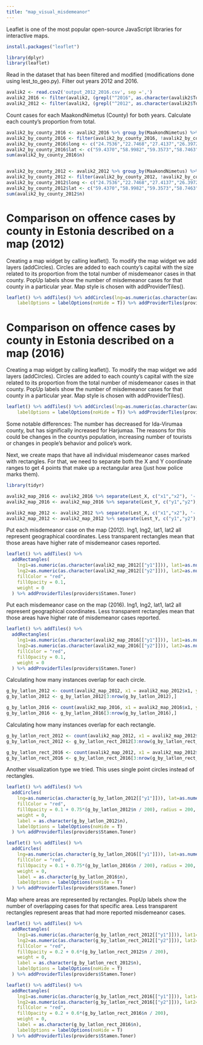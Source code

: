 ---
title: "map_visual_misdemeanor"
---

Leaflet is one of the most popular open-source JavaScript libraries for interactive maps.
```{r}
install.packages("leaflet")
```

```{r}
library(dplyr)
library(leaflet)
```

Read in the dataset that has been filtered and modified (modifications done using lest_to_geo.py). Filter out years 2012 and 2016.
```{r}
avalik2 <- read.csv2('output_2012_2016.csv', sep =',')
avalik2_2016 <- filter(avalik2, (grepl("^2016", as.character(avalik2$ToimKpv))))
avalik2_2012 <- filter(avalik2, (grepl("^2012", as.character(avalik2$ToimKpv))))
```

Count cases for each MaakondNimetus (County) for both years. Calculate each county's proportion from total.
```{r}

avalik2_by_county_2016 <- avalik2_2016 %>% group_by(MaakondNimetus) %>% summarise (n = n()) %>% mutate(freq = n / sum(n))
avalik2_by_county_2016 <- filter(avalik2_by_county_2016, !avalik2_by_county_2016$MaakondNimetus=='')
avalik2_by_county_2016$long <- c("24.7536","22.7468","27.4137","26.3972","25.5699","26.3653","23.5371","27.0549","24.4966","24.7942","22.4850","26.7290","26.0315","25.5974","26.9987")
avalik2_by_county_2016$lat <- c("59.4370","58.9982","59.3573","58.7463","58.8871","59.3466","58.9482","58.0537","58.3858","59.0057","58.2529","58.3776","57.7771","58.3671","57.8461")
sum(avalik2_by_county_2016$n)


avalik2_by_county_2012 <- avalik2_2012 %>% group_by(MaakondNimetus) %>% summarise (n = n()) %>% mutate(freq = n / sum(n))
avalik2_by_county_2012 <- filter(avalik2_by_county_2012, !avalik2_by_county_2012$MaakondNimetus=='')
avalik2_by_county_2012$long <- c("24.7536","22.7468","27.4137","26.3972","25.5699","26.3653","23.5371","27.0549","24.4966","24.7942","22.4850","26.7290","26.0315","25.5974","26.9987")
avalik2_by_county_2012$lat <- c("59.4370","58.9982","59.3573","58.7463","58.8871","59.3466","58.9482","58.0537","58.3858","59.0057","58.2529","58.3776","57.7771","58.3671","57.8461")
sum(avalik2_by_county_2012$n)
```

# Comparison on offence cases by county in Estonia described on a map (2012)
Creating a map widget by calling leaflet().
To modify the map widget we add layers (addCircles). Circles are added to each county's capital with the size related to its proportion from the total number of misdemeanor cases in that county.
PopUp labels show the number of misdemeanor cases for that county in a particular year.
Map style is chosen with addProviderTiles().
```{r}
leaflet() %>% addTiles() %>% addCircles(lng=as.numeric(as.character(avalik2_by_county_2012$long)), lat=as.numeric(as.character(avalik2_by_county_2012$lat)), radius=7500 + as.numeric(as.character(avalik2_by_county_2012$freq)) * 10000, color="red", weight=0, fillOpacity = 0.5, label = as.character(avalik2_by_county_2012$n),
    labelOptions = labelOptions(noHide = T)) %>% addProviderTiles(providers$Stamen.Toner)
```


# Comparison on offence cases by county in Estonia described on a map (2016)
Creating a map widget by calling leaflet().
To modify the map widget we add layers (addCircles). Circles are added to each county's capital with the size related to its proportion from the total number of misdemeanor cases in that county.
PopUp labels show the number of misdemeanor cases for that county in a particular year.
Map style is chosen with addProviderTiles().
```{r}
leaflet() %>% addTiles() %>% addCircles(lng=as.numeric(as.character(avalik2_by_county_2016$long)), lat=as.numeric(as.character(avalik2_by_county_2016$lat)), radius=7500 + as.numeric(as.character(avalik2_by_county_2016$freq)) * 10000, color="red", weight=0, fillOpacity = 0.5, label = as.character(avalik2_by_county_2016$n),
    labelOptions = labelOptions(noHide = T)) %>% addProviderTiles(providers$Stamen.Toner)
```
Some notable differences:
The number has decreased for Ida-Virumaa county, but has significally increased for Harjumaa. The reasons for this could be changes in the countys population, increasing number of tourists or changes in people's behavior and police's work.


Next, we create maps that have all individual misdemeanor cases marked with rectangles. For that, we need to separate both the X and Y coordinate ranges to get 4 points that make up a rectangular area (just how police marks them).
```{r}
library(tidyr)

avalik2_map_2016 <- avalik2_2016 %>% separate(Lest_X, c("x1","x2"), '-')
avalik2_map_2016 <- avalik2_map_2016 %>% separate(Lest_Y, c("y1","y2"), '-')

avalik2_map_2012 <- avalik2_2012 %>% separate(Lest_X, c("x1","x2"), '-')
avalik2_map_2012 <- avalik2_map_2012 %>% separate(Lest_Y, c("y1","y2"), '-')
```

Put each misdemeanor case on the map (2012).
lng1, lng2, lat1, lat2 all represent geographical coordinates. Less transparent rectangles mean that those areas have higher rate of misdemeanor cases reported.
```{r}
leaflet() %>% addTiles() %>%
  addRectangles(
    lng1=as.numeric(as.character(avalik2_map_2012[["y1"]])), lat1=as.numeric(as.character(avalik2_map_2012[["x1"]])),
    lng2=as.numeric(as.character(avalik2_map_2012[["y2"]])), lat2=as.numeric(as.character(avalik2_map_2012[["x2"]])),
    fillColor = "red",
    fillOpacity = 0.1,
    weight = 0
  ) %>% addProviderTiles(providers$Stamen.Toner)
```

Put each misdemeanor case on the map (2016).
lng1, lng2, lat1, lat2 all represent geographical coordinates. Less transparent rectangles mean that those areas have higher rate of misdemeanor cases reported.
```{r}
leaflet() %>% addTiles() %>%
  addRectangles(
    lng1=as.numeric(as.character(avalik2_map_2016[["y1"]])), lat1=as.numeric(as.character(avalik2_map_2016[["x1"]])),
    lng2=as.numeric(as.character(avalik2_map_2016[["y2"]])), lat2=as.numeric(as.character(avalik2_map_2016[["x2"]])),
    fillColor = "red",
    fillOpacity = 0.1,
    weight = 0
  ) %>% addProviderTiles(providers$Stamen.Toner)
```

Calculating how many instances overlap for each circle.
```{r}
g_by_latlon_2012 <- count(avalik2_map_2012, x1 = avalik2_map_2012$x1, y1 = avalik2_map_2012$y1)
g_by_latlon_2012 <- g_by_latlon_2012[3:nrow(g_by_latlon_2012),]
```
```{r}
g_by_latlon_2016 <- count(avalik2_map_2016, x1 = avalik2_map_2016$x1, y1 = avalik2_map_2016$y1)
g_by_latlon_2016 <- g_by_latlon_2016[3:nrow(g_by_latlon_2016),]
```

Calculating how many instances overlap for each rectangle.
```{r}
g_by_latlon_rect_2012 <- count(avalik2_map_2012, x1 = avalik2_map_2012$x1, y1 = avalik2_map_2012$y1, x2 = avalik2_map_2012$x2, y2 = avalik2_map_2012$y2)
g_by_latlon_rect_2012 <- g_by_latlon_rect_2012[3:nrow(g_by_latlon_rect_2012),]
```
```{r}
g_by_latlon_rect_2016 <- count(avalik2_map_2012, x1 = avalik2_map_2012$x1, y1 = avalik2_map_2012$y1, x2 = avalik2_map_2012$x2, y2 = avalik2_map_2012$y2)
g_by_latlon_rect_2016 <- g_by_latlon_rect_2016[3:nrow(g_by_latlon_rect_2016),]
```


Another visualization type we tried. This uses single point circles instead of rectangles. 
```{r}
leaflet() %>% addTiles() %>%
  addCircles(
    lng=as.numeric(as.character(g_by_latlon_2012[["y1"]])), lat=as.numeric(as.character(g_by_latlon_2012[["x1"]])),
    fillColor = "red",
    fillOpacity = 0.1 + 0.75*(g_by_latlon_2012$n / 200), radius = 200,
    weight = 0,
    label = as.character(g_by_latlon_2012$n),
    labelOptions = labelOptions(noHide = T)
  ) %>% addProviderTiles(providers$Stamen.Toner)
```
```{r}
leaflet() %>% addTiles() %>%
  addCircles(
    lng=as.numeric(as.character(g_by_latlon_2016[["y1"]])), lat=as.numeric(as.character(g_by_latlon_2016[["x1"]])),
    fillColor = "red",
    fillOpacity = 0.1 + 0.75*(g_by_latlon_2016$n / 200), radius = 200,
    weight = 0,
    label = as.character(g_by_latlon_2016$n),
    labelOptions = labelOptions(noHide = T)
  ) %>% addProviderTiles(providers$Stamen.Toner)
```


Map where areas are represented by rectangles. PopUp labels show the number of overlapping cases for that specific area. Less transparent rectangles represent areas that had more reported misdemeanor cases.
```{r}
leaflet() %>% addTiles() %>%
  addRectangles(
    lng1=as.numeric(as.character(g_by_latlon_rect_2012[["y1"]])), lat1=as.numeric(as.character(g_by_latlon_rect_2012[["x1"]])),
    lng2=as.numeric(as.character(g_by_latlon_rect_2012[["y2"]])), lat2=as.numeric(as.character(g_by_latlon_rect_2012[["x2"]])),
    fillColor = "red",
    fillOpacity = 0.2 + 0.6*(g_by_latlon_rect_2012$n / 200),
    weight = 0,
    label = as.character(g_by_latlon_rect_2012$n),
    labelOptions = labelOptions(noHide = T)
  ) %>% addProviderTiles(providers$Stamen.Toner)
```
```{r}
leaflet() %>% addTiles() %>%
  addRectangles(
    lng1=as.numeric(as.character(g_by_latlon_rect_2016[["y1"]])), lat1=as.numeric(as.character(g_by_latlon_rect_2016[["x1"]])),
    lng2=as.numeric(as.character(g_by_latlon_rect_2016[["y2"]])), lat2=as.numeric(as.character(g_by_latlon_rect_2016[["x2"]])),
    fillColor = "red",
    fillOpacity = 0.2 + 0.6*(g_by_latlon_rect_2016$n / 200),
    weight = 0,
    label = as.character(g_by_latlon_rect_2016$n),
    labelOptions = labelOptions(noHide = T)
  ) %>% addProviderTiles(providers$Stamen.Toner)
```